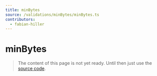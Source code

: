 ```yaml
---
title: minBytes
source: /validations/minBytes/minBytes.ts
contributors:
  - fabian-hiller
---
```


# minBytes

> The content of this page is not yet ready. Until then just use the [source code](https://github.com/fabian-hiller/valibot/blob/main/library/src/validations/minBytes/minBytes.ts).
